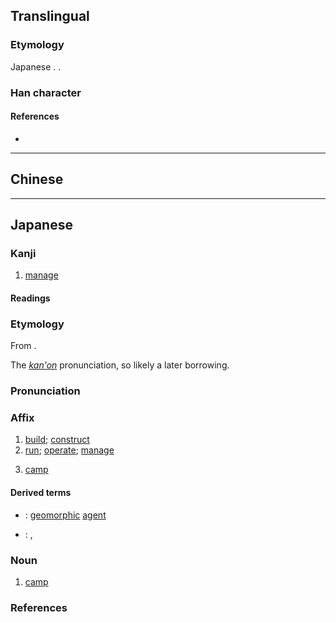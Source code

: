 {{also|營|营}}
{{character info/new}}
{{character info/new|🈺}}
==Translingual==
{{Han simplified forms|營|営|营}}

===Etymology===
Japanese {{w|shinjitai}}. {{Han simp|營|f=炏|t=⺍}}.

===Han character===
{{Han char|rn=30|rad=口|as=09|sn=12|four=|canj=FBRHR,FBRR|ids=⿱𰃮吕(GH),⿱龸呂(T),⿱𰃮呂(JK)}}

====References====
* {{Han ref|kx=0201.121|dkj=04025|dj=0424.040|hdz=10661.081|uh=55B6|ud=21942}}

----

==Chinese==
{{zh-see|營|v}}

----

==Japanese==
{{ja-kanji forms|営|營}}

===Kanji===
{{ja-kanji|grade=5|rs=口09|kyu=營}}

# [[manage]]

====Readings====
{{ja-readings
|goon=よう
|kanon=えい
|kun=いとな-む, いとな-み
}}

===Etymology===
{{ja-kanjitab|えい|yomi=kanon}}
From {{der|ja|ltc|sort=えい|-}} {{ltc-l|營}}.

The ''[[漢音#Japanese|kan'on]]'' pronunciation, so likely a later borrowing.

===Pronunciation===
{{ja-pron|えい|acc=1|acc_ref=DJR|y=kanon}}

===Affix===
{{ja-pos|affix|えい|kyu=營}}

# [[build]]; [[construct]]
# [[run]]; [[operate]]; [[manage]]
# {{lb|ja|military}} [[camp]]

====Derived terms====
{{der-top}}
* {{ja-r|営力|えいりょく}}: [[geomorphic]] [[agent]]
* {{ja-r|営業|えいぎょう}}: {{l|en|business}}, {{l|en|trade}}
{{der-bottom}}

===Noun===
{{ja-noun|えい|kyu=營}}

# {{lb|ja|military}} [[camp]]

===References===
<references/>